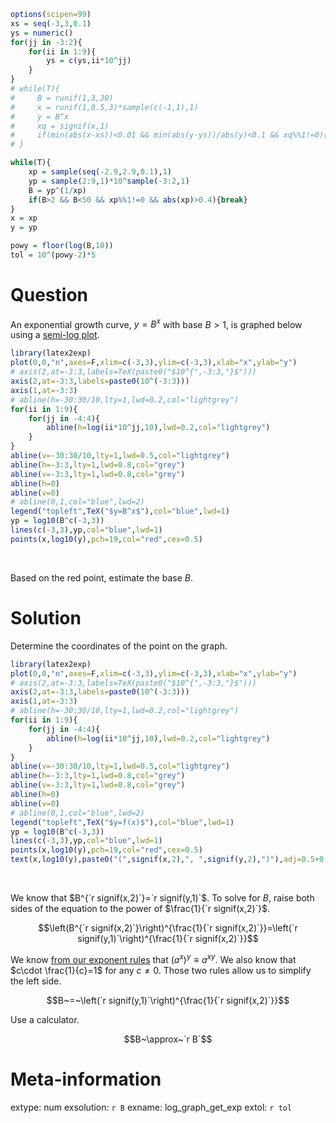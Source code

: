 ```r
options(scipen=99)
xs = seq(-3,3,0.1)
ys = numeric()
for(jj in -3:2){
    for(ii in 1:9){
        ys = c(ys,ii*10^jj)
    }
}
# while(T){
#     B = runif(1,3,30)
#     x = runif(1,0.5,3)*sample(c(-1,1),1)
#     y = B^x
#     xq = signif(x,1)
#     if(min(abs(x-xs))<0.01 && min(abs(y-ys))/abs(y)<0.1 && xq%%1!=0){break}
# }

while(T){
    xp = sample(seq(-2.9,2.9,0.1),1)
    yp = sample(2:9,1)*10^sample(-3:2,1)
    B = yp^(1/xp)
    if(B>2 && B<50 && xp%%1!=0 && abs(xp)>0.4){break}
}
x = xp
y = yp

powy = floor(log(B,10))
tol = 10^(powy-2)*5
```



Question
========

An exponential growth curve, $y=B^x$ with base $B>1$, is graphed below using a [semi-log plot](https://en.wikipedia.org/wiki/Semi-log_plot).

```r
library(latex2exp)
plot(0,0,"n",axes=F,xlim=c(-3,3),ylim=c(-3,3),xlab="x",ylab="y")
# axis(2,at=-3:3,labels=TeX(paste0("$10^{",-3:3,"}$")))
axis(2,at=-3:3,labels=paste0(10^(-3:3)))
axis(1,at=-3:3)
# abline(h=-30:30/10,lty=1,lwd=0.2,col="lightgrey")
for(ii in 1:9){
    for(jj in -4:4){
        abline(h=log(ii*10^jj,10),lwd=0.2,col="lightgrey")
    }
}
abline(v=-30:30/10,lty=1,lwd=0.5,col="lightgrey")
abline(h=-3:3,lty=1,lwd=0.8,col="grey")
abline(v=-3:3,lty=1,lwd=0.8,col="grey")
abline(h=0)
abline(v=0)
# abline(0,1,col="blue",lwd=2)
legend("topleft",TeX("$y=B^x$"),col="blue",lwd=1)
yp = log10(B^c(-3,3))
lines(c(-3,3),yp,col="blue",lwd=1)
points(x,log10(y),pch=19,col="red",cex=0.5)
```
\

Based on the red point, estimate the base $B$. 



Solution
========


Determine the coordinates of the point on the graph.

```r
library(latex2exp)
plot(0,0,"n",axes=F,xlim=c(-3,3),ylim=c(-3,3),xlab="x",ylab="y")
# axis(2,at=-3:3,labels=TeX(paste0("$10^{",-3:3,"}$")))
axis(2,at=-3:3,labels=paste0(10^(-3:3)))
axis(1,at=-3:3)
# abline(h=-30:30/10,lty=1,lwd=0.2,col="lightgrey")
for(ii in 1:9){
    for(jj in -4:4){
        abline(h=log(ii*10^jj,10),lwd=0.2,col="lightgrey")
    }
}
abline(v=-30:30/10,lty=1,lwd=0.5,col="lightgrey")
abline(h=-3:3,lty=1,lwd=0.8,col="grey")
abline(v=-3:3,lty=1,lwd=0.8,col="grey")
abline(h=0)
abline(v=0)
# abline(0,1,col="blue",lwd=2)
legend("topleft",TeX("$y=f(x)$"),col="blue",lwd=1)
yp = log10(B^c(-3,3))
lines(c(-3,3),yp,col="blue",lwd=1)
points(x,log10(y),pch=19,col="red",cex=0.5)
text(x,log10(y),paste0("(",signif(x,2),", ",signif(y,2),")"),adj=0.5+0.7*sign(x),col="red",cex=1.5)

```
\

We know that $B^{`r signif(x,2)`}=`r signif(y,1)`$. To solve for $B$, raise both sides of the equation to the power of $\frac{1}{`r signif(x,2)`}$.

$$\left(B^{`r signif(x,2)`}\right)^{\frac{1}{`r signif(x,2)`}}=\left(`r signif(y,1)`\right)^{\frac{1}{`r signif(x,2)`}}$$

We know [from our exponent rules](https://chadworley.github.io/a2/u18/Exponent_rules.html) that $(a^x)^y\equiv a^{xy}$. We also know that $c\cdot \frac{1}{c}=1$ for any $c\ne 0$. Those two rules allow us to simplify the left side.

$$B~=~\left(`r signif(y,1)`\right)^{\frac{1}{`r signif(x,2)`}}$$

Use a calculator.


$$B~\approx~`r B`$$


Meta-information
============
extype: num
exsolution: `r B`
exname: log_graph_get_exp
extol: `r tol`